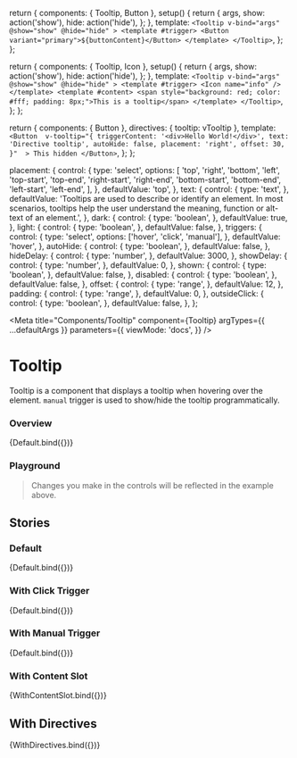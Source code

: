 
  return {
    components: { Tooltip, Button },
    setup() {
      return {
        args,
        show: action('show'),
        hide: action('hide'),
      };
    },
    template: `
    <Tooltip
      v-bind="args"
      @show="show"
      @hide="hide"
    >
      <template #trigger>
        <Button variant="primary">${buttonContent}</Button>
      </template>
    </Tooltip>
    `,
  };
};

  return {
    components: { Tooltip, Icon },
    setup() {
      return {
        args,
        show: action('show'),
        hide: action('hide'),
      };
    },
    template: `
    <Tooltip
      v-bind="args"
      @show="show"
      @hide="hide"
    >
      <template #trigger>
        <Icon name="info" />
      </template>
      <template #content>
        <span style="background: red; color: #fff; padding: 8px;">This is a tooltip</span>
      </template>
    </Tooltip>
    `,
  };
};

  return {
    components: { Button },
    directives: { tooltip: vTooltip },
    template: `
    <Button 
      v-tooltip="{
        triggerContent: '<div>Hello World!</div>',
        text: 'Directive tooltip',
        autoHide: false,
        placement: 'right',
        offset: 30,
        }" 
    >
      This hidden
    </Button>
    `,
  };
};

  placement: {
    control: {
      type: 'select',
      options: [
        'top',
        'right',
        'bottom',
        'left',
        'top-start',
        'top-end',
        'right-start',
        'right-end',
        'bottom-start',
        'bottom-end',
        'left-start',
        'left-end',
      ],
    },
    defaultValue: 'top',
  },
  text: {
    control: {
      type: 'text',
    },
    defaultValue:
      'Tooltips are used to describe or identify an element. In most scenarios, tooltips help the user understand the meaning, function or alt-text of an element.',
  },
  dark: {
    control: {
      type: 'boolean',
    },
    defaultValue: true,
  },
  light: {
    control: {
      type: 'boolean',
    },
    defaultValue: false,
  },
  triggers: {
    control: {
      type: 'select',
      options: ['hover', 'click', 'manual'],
    },
    defaultValue: 'hover',
  },
  autoHide: {
    control: {
      type: 'boolean',
    },
    defaultValue: false,
  },
  hideDelay: {
    control: {
      type: 'number',
    },
    defaultValue: 3000,
  },
  showDelay: {
    control: {
      type: 'number',
    },
    defaultValue: 0,
  },
  shown: {
    control: {
      type: 'boolean',
    },
    defaultValue: false,
  },
  disabled: {
    control: {
      type: 'boolean',
    },
    defaultValue: false,
  },
  offset: {
    control: {
      type: 'range',
    },
    defaultValue: 12,
  },
  padding: {
    control: {
      type: 'range',
    },
    defaultValue: 0,
  },
  outsideClick: {
    control: {
      type: 'boolean',
    },
    defaultValue: false,
  },
};

<Meta
  title="Components/Tooltip"
  component={Tooltip}
  argTypes={{ ...defaultArgs }}
  parameters={{
    viewMode: 'docs',
  }}
/>

# Tooltip

Tooltip is a component that displays a tooltip when hovering over the element.
`manual` trigger is used to show/hide the tooltip programmatically.

### Overview

<Canvas withSource="open">
  <Story
    name="Overview"
    argTypes={{ ...Default.argTypes }}
    args={{
      buttonContent: 'Hover me',
    }}
  >
    {Default.bind({})}
  </Story>
</Canvas>

### Playground

> Changes you make in the controls will be reflected in the example above.

<ArgsTable story="Overview" exclude={/^(trigger|content|click|on.*)/} />

## Stories

### Default

<Canvas withSource="open">
  <Story
    name="Default"
    argTypes={{ ...Default.argTypes }}
    args={{
      buttonContent: 'Hover me',
    }}
  >
    {Default.bind({})}
  </Story>
</Canvas>

### With Click Trigger

<Canvas withSource="open">
  <Story
    name="With Click Trigger"
    argTypes={{ ...Default.argTypes }}
    args={{
      triggers: 'click',
      text: 'Clicked!',
      buttonContent: 'Click me',
      outsideClick: true,
    }}
  >
    {Default.bind({})}
  </Story>
</Canvas>

### With Manual Trigger

<Canvas withSource="open">
  <Story
    name="With Manual Trigger"
    argTypes={{ ...Default.argTypes }}
    args={{
      triggers: 'manual',
      dark: false,
      light: true,
      text: 'Manual!',
      buttonContent: 'Toggle Shown',
    }}
  >
    {Default.bind({})}
  </Story>
</Canvas>

### With Content Slot

<Canvas withSource="open">
  <Story
    name="With Content Slot"
    argTypes={{ ...WithContentSlot.argTypes }}
    args={{ text: '', triggers: 'hover' }}
  >
    {WithContentSlot.bind({})}
  </Story>
</Canvas>

## With Directives

<Canvas withSource="open">
  <Story
    name="With directives"
    argTypes={{}}
    parameters={{ controls: { disable: true } }}
  >
    {WithDirectives.bind({})}
  </Story>
</Canvas>
